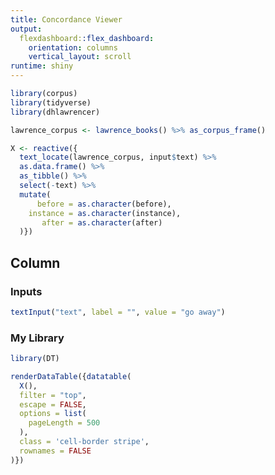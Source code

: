 ```yaml
---
title: Concordance Viewer
output: 
  flexdashboard::flex_dashboard:
    orientation: columns
    vertical_layout: scroll
runtime: shiny
---
```


```r
library(corpus)
library(tidyverse)
library(dhlawrencer)

lawrence_corpus <- lawrence_books() %>% as_corpus_frame()

X <- reactive({
  text_locate(lawrence_corpus, input$text) %>%
  as.data.frame() %>%
  as_tibble() %>%
  select(-text) %>%
  mutate(
      before = as.character(before),
    instance = as.character(instance),
       after = as.character(after)
  )})
```

Column {data-width=900}
-----------------------------------------------------------------------

### Inputs {data-height=100}

```r
textInput("text", label = "", value = "go away")
```

### My Library

```r
library(DT)

renderDataTable({datatable(
  X(),
  filter = "top",
  escape = FALSE,
  options = list(
    pageLength = 500
  ),
  class = 'cell-border stripe',
  rownames = FALSE
)})
```
